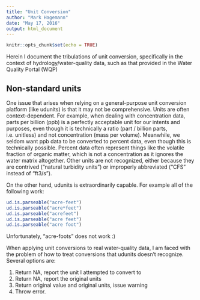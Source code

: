 ---
title: "Unit Conversion"
author: "Mark Hagemann"
date: "May 17, 2016"
output: html_document
---

```{r setup, include=FALSE}
knitr::opts_chunk$set(echo = TRUE)
```

Herein I document the tribulations of unit conversion, specifically in the context of hydrology/water-quality data, such as that provided in the Water Quality Portal (WQP)


## Non-standard units

One issue that arises when relying on a general-purpose unit conversion platform (like udunits) is that it may not be comprehensive. Units are often context-dependent. For example, when dealing with concentration data, parts per billion (ppb) is a perfectly acceptable unit for our intents and purposes, even though it is technically a ratio (part / billion parts, i.e. unitless) and not concentration (mass per volume). Meanwhile, we seldom want ppb data to be converted to percent data, even though this is technically possible. Percent data often represent things like the volatile fraction of organic matter, which is not a concentration as it ignores the water matrix altogether. Other units are not recognized, either because they are contrived ("natural turbidity units") or improperly abbreviated ("CFS" instead of "ft3/s").

On the other hand, udunits is extraordinarily capable. For example all of the following work:

```{r}
ud.is.parseable("acre-feet")
ud.is.parseable("acre*feet")
ud.is.parseable("acrefeet")
ud.is.parseable("acre feet")
ud.is.parseable("acre foot")
```

Unfortunately, "acre-foots" does not work :)


When applying unit conversions to real water-quality data, I am faced with the problem of how to treat conversions that udunits doesn't recognize. Several options are:

1. Return NA, report the unit I attempted to convert to
2. Return NA, report the original units
3. Return original value and original units, issue warning
4. Throw error. 
